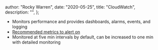 
  author: "Rocky Warren",
  date: "2020-05-25",
  title: "CloudWatch",
  description: "",
};


- Monitors performance and provides dashboards, alarms, events, and logging
- [Recommended metrics to alert on](https://wa.aws.amazon.com/serv.question.OPS_1.en.html#step1)
- Monitored at five min intervals by default, can be increased to one min with detailed monitoring
